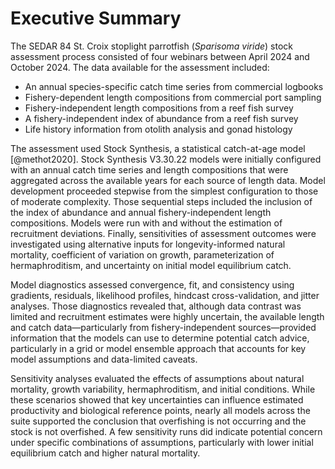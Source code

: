 # Executive Summary {.unnumbered}

The SEDAR 84 St. Croix stoplight parrotfish (*Sparisoma viride*) stock assessment process consisted of four webinars between April 2024 and October 2024. The data available for the assessment included:

-   An annual species-specific catch time series from commercial logbooks
-   Fishery-dependent length compositions from commercial port sampling
-   Fishery-independent length compositions from a reef fish survey
-   A fishery-independent index of abundance from a reef fish survey
-   Life history information from otolith analysis and gonad histology

The assessment used Stock Synthesis, a statistical catch-at-age model [@methot2020]. Stock Synthesis V3.30.22 models were initially configured with an annual catch time series and length compositions that were aggregated across the available years for each source of length data. Model development proceeded stepwise from the simplest configuration to those of moderate complexity. Those sequential steps included the inclusion of the index of abundance and annual fishery-independent length compositions. Models were run with and without the estimation of recruitment deviations. Finally, sensitivities of assessment outcomes were investigated using alternative inputs for longevity-informed natural mortality, coefficient of variation on growth, parameterization of hermaphroditism, and uncertainty on initial model equilibrium catch.

Model diagnostics assessed convergence, fit, and consistency using gradients, residuals, likelihood profiles, hindcast cross-validation, and jitter analyses. Those diagnostics revealed that, although data contrast was limited and recruitment estimates were highly uncertain, the available length and catch data—particularly from fishery-independent sources—provided information that the models can use to determine potential catch advice, particularly in a grid or model ensemble approach that accounts for key model assumptions and data-limited caveats.

Sensitivity analyses evaluated the effects of assumptions about natural mortality, growth variability, hermaphroditism, and initial conditions. While these scenarios showed that key uncertainties can influence estimated productivity and biological reference points, nearly all models across the suite supported the conclusion that overfishing is not occurring and the stock is not overfished. A few sensitivity runs did indicate potential concern under specific combinations of assumptions, particularly with lower initial equilibrium catch and higher natural mortality.

```{=openxml}
<w:p><w:r><w:br w:type="page"/></w:r></w:p>
```
